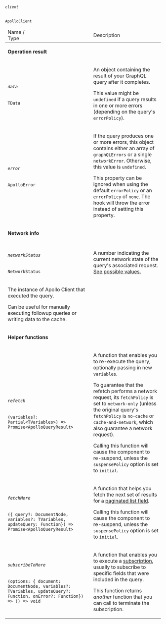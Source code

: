 <table class="field-table api-ref">

<thead>
  <tr>
    <td>Name /<br/>Type</td>
    <td>Description</td>
  </tr>
</thead>

<tbody>

<tr>
<td colspan="2">

**Operation result**

</td>
</tr>

<tr>
<td>

###### `data`

`TData`
</td>
<td>

An object containing the result of your GraphQL query after it completes.

This value might be `undefined` if a query results in one or more errors (depending on the query's `errorPolicy`).

</td>
</tr>

<tr>
<td>

###### `error`

`ApolloError`
</td>
<td>

If the query produces one or more errors, this object contains either an array of `graphQLErrors` or a single `networkError`. Otherwise, this value is `undefined`.

This property can be ignored when using the default `errorPolicy` or an `errorPolicy` of `none`. The hook will throw the error instead of setting this property.

</td>
</tr>

<tr>
<td colspan="2">

**Network info**

</td>
</tr>

<tr>
<td>

<tr>
<td>

###### `networkStatus`

`NetworkStatus`
</td>

<td>

A number indicating the current network state of the query's associated request. [See possible values.](https://github.com/apollographql/apollo-client/blob/d96f4578f89b933c281bb775a39503f6cdb59ee8/src/core/networkStatus.ts#L4)

</td>
</tr>

###### `client`

`ApolloClient`
</td>

<td>

The instance of Apollo Client that executed the query.

Can be useful for manually executing followup queries or writing data to the cache.

</td>
</tr>

<tr>
<td colspan="2">

**Helper functions**

</td>
</tr>

<tr>
<td>

###### `refetch`

`(variables?: Partial<TVariables>) => Promise<ApolloQueryResult>`
</td>

<td>

A function that enables you to re-execute the query, optionally passing in new `variables`.

To guarantee that the refetch performs a network request, its `fetchPolicy` is set to `network-only` (unless the original query's `fetchPolicy` is `no-cache` or `cache-and-network`, which also guarantee a network request). 

Calling this function will cause the component to re-suspend, unless the `suspensePolicy` option is set to `initial`.

</td>
</tr>

<tr>
<td>

###### `fetchMore`

`({ query?: DocumentNode, variables?: TVariables, updateQuery: Function}) => Promise<ApolloQueryResult>`
</td>

<td>

A function that helps you fetch the next set of results for a [paginated list field](/react/pagination/core-api/).

Calling this function will cause the component to re-suspend, unless the `suspensePolicy` option is set to `initial`.

</td>
</tr>

<tr>
<td>

###### `subscribeToMore`

`(options: { document: DocumentNode, variables?: TVariables, updateQuery?: Function, onError?: Function}) => () => void`
</td>

<td>

A function that enables you to execute a [subscription](/react/data/subscriptions/), usually to subscribe to specific fields that were included in the query.

This function returns _another_ function that you can call to terminate the subscription.

</td>
</tr>

</tbody>
</table>
